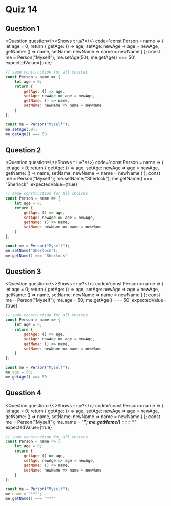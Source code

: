 
# Quiz 14

## Question 1

<Question
    question={<>Shows <Code>true</Code>?</>}
    code='const Person = name => { let age = 0; return { getAge: () => age, setAge: newAge => age = newAge, getName: () => name, setName: newName => name = newName } }; const me = Person("Myself"); me.setAge(50); me.getAge() === 50'
    expectedValue={true}
>
```javascript copy showLineNumbers filename="JavaScript"
// same construction for all choices
const Person = name => {
    let age = 0;
    return {
        getAge: () => age,
        setAge: newAge => age = newAge,
        getName: () => name,
        setName: newName => name = newName
    }
};

const me = Person("Myself");
me.setAge(50);
me.getAge() === 50
```
</Question>

## Question 2

<Question
    question={<>Shows <Code>true</Code>?</>}
    code='const Person = name => { let age = 0; return { getAge: () => age, setAge: newAge => age = newAge, getName: () => name, setName: newName => name = newName } }; const me = Person("Myself"); me.setName("Sherlock"); me.getName() === "Sherlock"'
    expectedValue={true}
>
```javascript copy showLineNumbers filename="JavaScript"
// same construction for all choices
const Person = name => {
    let age = 0;
    return {
        getAge: () => age,
        setAge: newAge => age = newAge,
        getName: () => name,
        setName: newName => name = newName
    }
};

const me = Person("Myself");
me.setName("Sherlock");
me.getName() === "Sherlock"
```
</Question>

## Question 3

<Question
    question={<>Shows <Code>true</Code>?</>}
    code='const Person = name => { let age = 0; return { getAge: () => age, setAge: newAge => age = newAge, getName: () => name, setName: newName => name = newName } }; const me = Person("Myself"); me.age = 50; me.getAge() === 50'
    expectedValue={true}
>
```javascript copy showLineNumbers filename="JavaScript"
// same construction for all choices
const Person = name => {
    let age = 0;
    return {
        getAge: () => age,
        setAge: newAge => age = newAge,
        getName: () => name,
        setName: newName => name = newName
    }
};

const me = Person("Myself");
me.age = 50;
me.getAge() === 50
```
</Question>

## Question 4

<Question
    question={<>Shows <Code>true</Code>?</>}
    code='const Person = name => { let age = 0; return { getAge: () => age, setAge: newAge => age = newAge, getName: () => name, setName: newName => name = newName } }; const me = Person("Myself"); me.name = "***"; me.getName() === "***"'
    expectedValue={true}
>
```javascript copy showLineNumbers filename="JavaScript"
// same construction for all choices
const Person = name => {
    let age = 0;
    return {
        getAge: () => age,
        setAge: newAge => age = newAge,
        getName: () => name,
        setName: newName => name = newName
    }
};

const me = Person("Myself");
me.name = "***";
me.getName() === "***"
```
</Question>